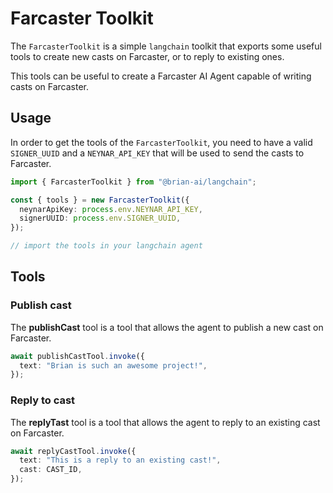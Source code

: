 # Farcaster Toolkit

The `FarcasterToolkit` is a simple `langchain` toolkit that exports some useful tools to create new casts on Farcaster, or to reply to existing ones.

This tools can be useful to create a Farcaster AI Agent capable of writing casts on Farcaster.

## Usage

In order to get the tools of the `FarcasterToolkit`, you need to have a valid `SIGNER_UUID` and a `NEYNAR_API_KEY` that will be used to send the casts to Farcaster.

```typescript
import { FarcasterToolkit } from "@brian-ai/langchain";

const { tools } = new FarcasterToolkit({
  neynarApiKey: process.env.NEYNAR_API_KEY,
  signerUUID: process.env.SIGNER_UUID,
});

// import the tools in your langchain agent
```

## Tools

### Publish cast

The **publishCast** tool is a tool that allows the agent to publish a new cast on Farcaster.

```typescript
await publishCastTool.invoke({
  text: "Brian is such an awesome project!",
});
```

### Reply to cast

The **replyTast** tool is a tool that allows the agent to reply to an existing cast on Farcaster.

```typescript
await replyCastTool.invoke({
  text: "This is a reply to an existing cast!",
  cast: CAST_ID,
});
```
